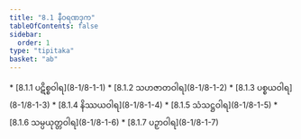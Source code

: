 ```yaml
---
title: "8.1 နီဝရဏဒုက"
tableOfContents: false
sidebar:
  order: 1
type: "tipitaka"
basket: "ab"
---
```



<DynamicBreadcrumb />



<TableOfContents>
* [8.1.1 ပဋိစ္စဝါရ](8-1/8-1-1)
* [8.1.2 သဟဇာတဝါရ](8-1/8-1-2)
* [8.1.3 ပစ္စယဝါရ](8-1/8-1-3)
* [8.1.4 နိဿယဝါရ](8-1/8-1-4)
* [8.1.5 သံသဋ္ဌဝါရ](8-1/8-1-5)
* [8.1.6 သမ္ပယုတ္တဝါရ](8-1/8-1-6)
* [8.1.7 ပဉှာဝါရ](8-1/8-1-7)
</TableOfContents>